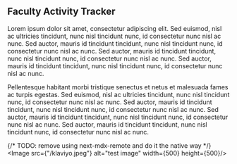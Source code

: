 
## Faculty Activity Tracker

Lorem ipsum dolor sit amet, consectetur adipiscing elit. Sed euismod, nisl ac ultricies tincidunt, nunc nisl tincidunt nunc, id consectetur nunc nisl ac nunc. Sed auctor, mauris id tincidunt tincidunt, nunc nisl tincidunt nunc, id consectetur nunc nisl ac nunc. Sed auctor, mauris id tincidunt tincidunt, nunc nisl tincidunt nunc, id consectetur nunc nisl ac nunc. Sed auctor, mauris id tincidunt tincidunt, nunc nisl tincidunt nunc, id consectetur nunc nisl ac nunc.

Pellentesque habitant morbi tristique senectus et netus et malesuada fames ac turpis egestas. Sed euismod, nisl ac ultricies tincidunt, nunc nisl tincidunt nunc, id consectetur nunc nisl ac nunc. Sed auctor, mauris id tincidunt tincidunt, nunc nisl tincidunt nunc, id consectetur nunc nisl ac nunc. Sed auctor, mauris id tincidunt tincidunt, nunc nisl tincidunt nunc, id consectetur nunc nisl ac nunc. Sed auctor, mauris id tincidunt tincidunt, nunc nisl tincidunt nunc, id consectetur nunc nisl ac nunc.

{/* TODO: remove using next-mdx-remote and do it the native way */}
<Image src={"/klaviyo.jpeg"} alt="test image" width={500} height={500}/>


